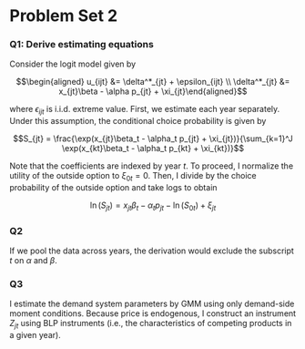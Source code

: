 # Problem Set 2
### Q1: Derive estimating equations

Consider the logit model given by

$$\begin{aligned} u_{ijt} &= \delta^*_{jt} + \epsilon_{ijt} \\
\delta^*_{jt} &= x_{jt}\beta - \alpha p_{jt} + \xi_{jt}\end{aligned}$$

where $\epsilon_{ijt}$ is i.i.d. extreme value. First, we estimate each year separately. Under this assumption, the conditional choice probability is given by

$$S_{jt} = \frac{\exp(x_{jt}\beta_t - \alpha_t p_{jt} + \xi_{jt})}{\sum_{k=1}^J \exp(x_{kt}\beta_t - \alpha_t p_{kt} + \xi_{kt})}$$

Note that the coefficients are indexed by year $t$. To proceed, I normalize the utility of the outside option to $\xi_{0t} = 0$. Then, I divide by the choice probability of the outside option and take logs to obtain

$$\ln(S_{jt}) = x_{jt}\beta_t - \alpha_t p_{jt} - \ln(S_{0t}) + \xi_{jt}$$

### Q2
If we pool the data across years, the derivation would exclude the subscript $t$ on $\alpha$ and $\beta$.

### Q3
I estimate the demand system parameters by GMM using only demand-side moment conditions. Because price is endogenous, I construct an instrument $Z_{jt}$ using BLP instruments (i.e., the characteristics of competing products in a given year).

